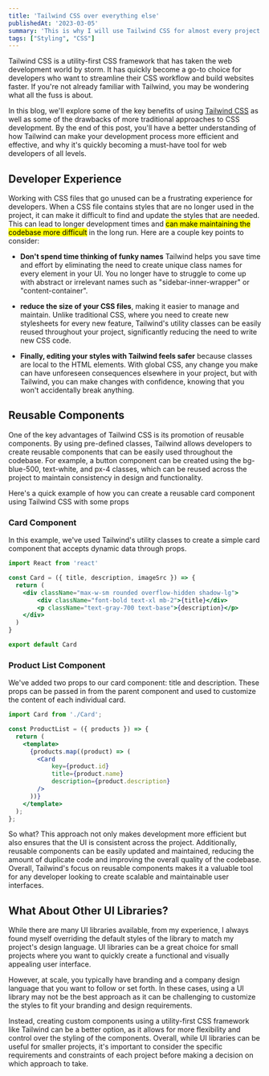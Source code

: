 ```yaml
---
title: 'Tailwind CSS over everything else'
publishedAt: '2023-03-05'
summary: 'This is why I will use Tailwind CSS for almost every project moving forward.'
tags: ["Styling", "CSS"]
---
```


Tailwind CSS is a utility-first CSS framework that has taken the web development world by storm. It has quickly become a go-to choice for developers who want to streamline their CSS workflow and build websites faster. If you're not already familiar with Tailwind, you may be wondering what all the fuss is about.

In this blog, we'll explore some of the key benefits of using [Tailwind CSS](tailwind.com) as well as some of the drawbacks of more traditional approaches to CSS development. By the end of this post, you'll have a better understanding of how Tailwind can make your development process more efficient and effective, and why it's quickly becoming a must-have tool for web developers of all levels.


## Developer Experience

Working with CSS files that go unused can be a frustrating experience for developers. When a CSS file contains styles that are no longer used in the project, it can make it difficult to find and update the styles that are needed. This can lead to longer development times and <mark>can make maintaining the codebase more difficult</mark> in the long run. Here are a couple key points to consider:


- **Don't spend time thinking of funky names** Tailwind helps you save time and effort by eliminating the need to create unique class names for every element in your UI. You no longer have to struggle to come up with abstract or irrelevant names such as "sidebar-inner-wrapper" or "content-container".

- **reduce the size of your CSS files**, making it easier to manage and maintain. Unlike traditional CSS, where you need to create new stylesheets for every new feature, Tailwind's utility classes can be easily reused throughout your project, significantly reducing the need to write new CSS code.

- **Finally, editing your styles with Tailwind feels safer** because classes are local to the HTML elements. With global CSS, any change you make can have unforeseen consequences elsewhere in your project, but with Tailwind, you can make changes with confidence, knowing that you won't accidentally break anything.

## Reusable Components 

One of the key advantages of Tailwind CSS is its promotion of reusable components. By using pre-defined classes, Tailwind allows developers to create reusable components that can be easily used throughout the codebase. For example, a button component can be created using the bg-blue-500, text-white, and px-4 classes, which can be reused across the project to maintain consistency in design and functionality. 

Here's a quick example of how you can create a reusable card component using Tailwind CSS with some props


### Card Component

In this example, we've used Tailwind's utility classes to create a simple card component that accepts dynamic data through props.

```jsx showLineNumbers {3}
import React from 'react'

const Card = ({ title, description, imageSrc }) => {
  return (
    <div className="max-w-sm rounded overflow-hidden shadow-lg">
        <div className="font-bold text-xl mb-2">{title}</div>
        <p className="text-gray-700 text-base">{description}</p>
    </div>
  )
}

export default Card
```

### Product List Component

We've added two props to our card component: title and description. These props can be passed in from the parent component and used to customize the content of each individual card.

```jsx showLineNumbers {7-11}
import Card from './Card';

const ProductList = ({ products }) => {
  return (
    <template>
      {products.map((product) => (
        <Card 
            key={product.id} 
            title={product.name} 
            description={product.description}
        />
      ))}
    </template>
  );
};
```

So what? This approach not only makes development more efficient but also ensures that the UI is consistent across the project. Additionally, reusable components can be easily updated and maintained, reducing the amount of duplicate code and improving the overall quality of the codebase. Overall, Tailwind's focus on reusable components makes it a valuable tool for any developer looking to create scalable and maintainable user interfaces.

## What About Other UI Libraries?

While there are many UI libraries available, from my experience, I always found myself overriding the default styles of the library to match my project's design language. UI libraries can be a great choice for small projects where you want to quickly create a functional and visually appealing user interface. 

However, at scale, you typically have branding and a company design language that you want to follow or set forth. In these cases, using a UI library may not be the best approach as it can be challenging to customize the styles to fit your branding and design requirements. 

Instead, creating custom components using a utility-first CSS framework like Tailwind can be a better option, as it allows for more flexibility and control over the styling of the components. Overall, while UI libraries can be useful for smaller projects, it's important to consider the specific requirements and constraints of each project before making a decision on which approach to take.